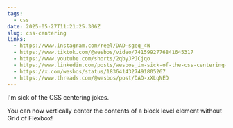 ```yaml
---
tags:
  - css
date: 2025-05-27T11:21:25.306Z
slug: css-centering
links:
  - https://www.instagram.com/reel/DAD-sgeq_4W
  - https://www.tiktok.com/@wesbos/video/7415992776841645317
  - https://www.youtube.com/shorts/2qbyJPJCjqo
  - https://www.linkedin.com/posts/wesbos_im-sick-of-the-css-centering-jokes-you-activity-7242180887151321088-_aqF/
  - https://x.com/wesbos/status/1836414327491805267
  - https://www.threads.com/@wesbos/post/DAD-xXLqNED
---
```


I'm sick of the CSS centering jokes.

You can now vertically center the contents of a block level element without Grid of Flexbox!
